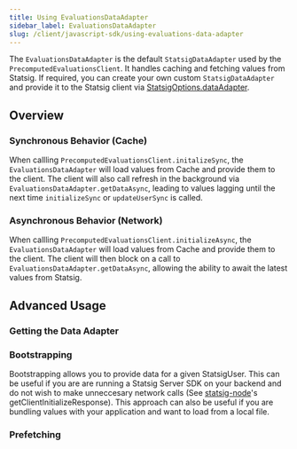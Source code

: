 ```yaml
---
title: Using EvaluationsDataAdapter
sidebar_label: EvaluationsDataAdapter
slug: /client/javascript-sdk/using-evaluations-data-adapter
---
```



The `EvaluationsDataAdapter` is the default `StatsigDataAdapter` used by the `PrecomputedEvaluationsClient`.
It handles caching and fetching values from Statsig. If required, you can create your own custom `StatsigDataAdapter`
and provide it to the Statsig client via [StatsigOptions.dataAdapter](/client/javascript-sdk#statsig-options).

## Overview

### Synchronous Behavior (Cache)

When callling `PrecomputedEvaluationsClient.initalizeSync`, the `EvaluationsDataAdapter` will load values
from Cache and provide them to the client. The client will also call refresh in the background via
`EvaluationsDataAdapter.getDataAsync`, leading to values lagging until
the next time `initializeSync` or `updateUserSync` is called.

### Asynchronous Behavior (Network)

When callling `PrecomputedEvaluationsClient.initializeAsync`, the `EvaluationsDataAdapter` will load values
from Cache and provide them to the client. The client will then block on a call to `EvaluationsDataAdapter.getDataAsync`,
allowing the ability to await the latest values from Statsig.

## Advanced Usage

### Getting the Data Adapter

<GitHubEmbed url="https://raw.githubusercontent.com/statsig-io/js-client-monorepo/main/samples/react/src/samples/precomputed-client/sample-precomp-get-data-adapter.tsx" />

### Bootstrapping

Bootstrapping allows you to provide data for a given StatsigUser. This can be useful if you are are running a
Statsig Server SDK on your backend and do not wish to make unneccesary network calls (See [statsig-node](/server/nodejsServerSDK#bootstrap)'s getClientInitializeResponse).
This approach can also be useful if you are bundling values with your application and want to load from a local file.

<GitHubEmbed url="https://raw.githubusercontent.com/statsig-io/js-client-monorepo/main/samples/react/src/samples/precomputed-client/sample-precomp-bootstrap.tsx" />

### Prefetching

<GitHubEmbed url="https://raw.githubusercontent.com/statsig-io/js-client-monorepo/main/samples/react/src/samples/precomputed-client/sample-precomp-prefetch.tsx" />
